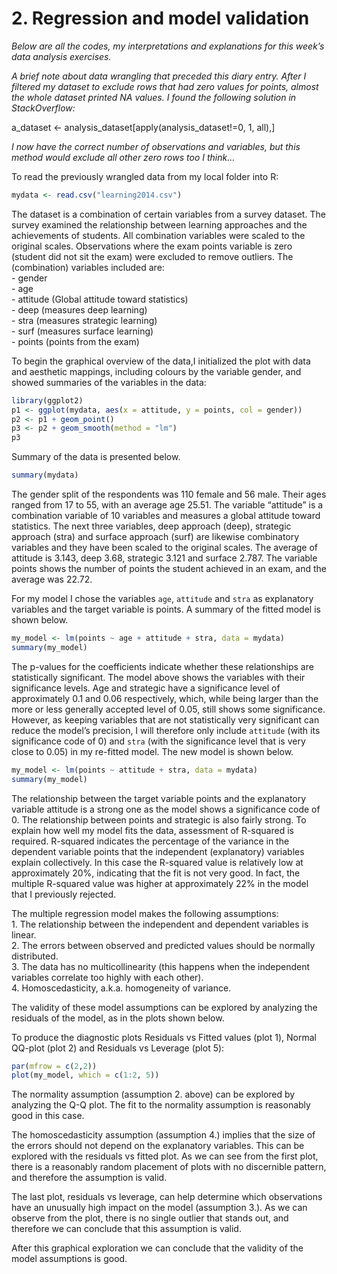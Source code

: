 # 2. Regression and model validation

*Below are all the codes, my interpretations and explanations for this week's data analysis exercises.*

*A brief note about data wrangling that preceded this diary entry. After I filtered my dataset to exclude rows that had zero values for points, almost the whole dataset printed NA values. I found the following solution in StackOverflow:* 

a_dataset <- analysis_dataset[apply(analysis_dataset!=0, 1, all),]

*I now have the correct number of observations and variables, but this method would exclude all other zero rows too I think...*

To read the previously wrangled data from my local folder into R:

```r
mydata <- read.csv("learning2014.csv")
```

The dataset is a combination of certain variables from a survey dataset. The survey examined the relationship between learning approaches and the achievements of students. All combination variables were scaled to the original scales. Observations where the exam points variable is zero (student did not sit the exam) were excluded to remove outliers.
The (combination) variables included are:  
- gender  
- age  
- attitude (Global attitude toward statistics)  
- deep (measures deep learning)  
- stra (measures strategic learning)  
- surf (measures surface learning)  
- points (points from the exam)  

To begin the graphical overview of the data,I initialized the plot with data and aesthetic mappings, including colours by the variable gender, and showed summaries of the variables in the data:

 
```r
library(ggplot2)  
p1 <- ggplot(mydata, aes(x = attitude, y = points, col = gender))  
p2 <- p1 + geom_point()  
p3 <- p2 + geom_smooth(method = "lm")
p3
```

Summary of the data is presented below.  

```r
summary(mydata)  
```


The gender split of the respondents was 110 female and 56 male. Their ages ranged from 17 to 55, with an average age 25.51. The variable "attitude" is a combination variable of 10 variables and measures a global attitude toward statistics. The next three variables, deep approach (deep), strategic approach (stra) and surface approach (surf) are likewise combinatory variables and they have been scaled to the original scales. The average of attitude is 3.143, deep 3.68, strategic 3.121 and surface 2.787. The variable points shows the number of points the student achieved in an exam, and the average was 22.72.

For my model I chose the variables `age`, `attitude` and `stra` as explanatory variables and the target variable is points. A summary of the fitted model is shown below.

```r
my_model <- lm(points ~ age + attitude + stra, data = mydata)
summary(my_model)
```


The p-values for the coefficients indicate whether these relationships are statistically significant. The model above shows the variables with their significance levels. Age and strategic have a significance level of approximately 0.1 and 0.06 respectively, which, while being larger than the more or less generally accepted level of 0.05, still shows some significance. However, as keeping variables that are not statistically very significant can reduce the model's precision, I will therefore only include `attitude` (with its significance code of 0) and `stra` (with the significance level that is very close to 0.05) in my re-fitted model. The new model is shown below.

```r
my_model <- lm(points ~ attitude + stra, data = mydata)
summary(my_model)
```


The relationship between the target variable points and the explanatory variable attitude is a strong one as the model shows a significance code of 0. The relationship between points and strategic is also fairly strong. To explain how well my model fits the data, assessment of R-squared is required. R-squared indicates the percentage of the variance in the dependent variable points that the independent (explanatory) variables explain collectively. In this case the R-squared value is relatively low at approximately 20%, indicating that the fit is not very good. In fact, the multiple R-squared value was higher at approximately 22% in the model that I previously rejected.

The multiple regression model makes the following assumptions:  
1. The relationship between the independent and dependent variables is linear.  
2. The errors between observed and predicted values should be normally distributed.  
3. The data has no multicollinearity (this happens when the independent variables correlate too highly with each other).  
4. Homoscedasticity, a.k.a. homogeneity of variance.  

The validity of these model assumptions can be explored by analyzing the residuals of the model, as in the plots shown below.

To produce the diagnostic plots Residuals vs Fitted values (plot 1), Normal QQ-plot (plot 2) and Residuals vs Leverage (plot 5):  

```r
par(mfrow = c(2,2)) 
plot(my_model, which = c(1:2, 5))
```


The normality assumption (assumption 2. above) can be explored by analyzing the Q-Q plot. The fit to the normality assumption is reasonably good in this case.

The homoscedasticity assumption (assumption 4.) implies that the size of the errors should not depend on the explanatory variables. This can be explored with the residuals vs fitted plot. As we can see from the first plot, there is a reasonably random placement of plots with no discernible pattern, and therefore the assumption is valid.

The last plot, residuals vs leverage, can help determine which observations have an unusually high impact on the model (assumption 3.). As we can observe from the plot, there is no single outlier that stands out, and therefore we can conclude that this assumption is valid.

After this graphical exploration we can conclude that the validity of the model assumptions is good.
